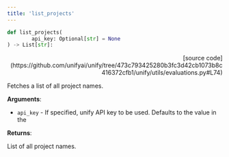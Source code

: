 ```yaml
---
title: 'list_projects'
---
```


```python
def list_projects(
        api_key: Optional[str] = None
) -> List[str]:
```

<p align="right">[source code](https://github.com/unifyai/unify/tree/473c793425280b3fc3d42cb1073b8c416372cfb1/unify/utils/evaluations.py#L74)</p>

Fetches a list of all project names.

**Arguments**:

- `api_key` - If specified, unify API key to be used. Defaults to the value in the



**Returns**:

List of all project names.